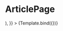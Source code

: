

<Meta
  title="Pages/ArticlePage"
  component={ArticlePage}
/>

# ArticlePage

<Canvas>
  <Story
    name="basic"
    args={{
      title: 'A Page Title',
      tags: [
          'tag', 'tag', 'tag'
      ],
      children: (<LoremIpsum p={8} />),
    }}
  >
    {Template.bind({})}
  </Story>
</Canvas>
